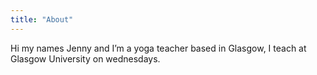 ```yaml
---
title: "About"
---
```


Hi my names Jenny and I'm a yoga teacher based in Glasgow, I teach at Glasgow University on wednesdays.
